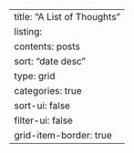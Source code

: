 ---
title: "A List of Thoughts"
listing:
  contents: posts
  sort: "date desc"
  type: grid
  categories: true
  sort-ui: false
  filter-ui: false
  grid-item-border: true
---